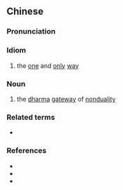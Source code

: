 {{also|不二法门}}
==Chinese==
{{zh-forms|s=不二法门|[[nonduality]]|type=22}}

===Pronunciation===
{{zh-pron
|m=不'èr fǎmén
|c=bat1 ji6 faat3 mun4
|mn=put-jī-hoat-mn̂g/put-lī-hoat-mn̂g
|cat=id
}}

===Idiom===
{{zh-idiom}}

# the [[one]] and [[only]] [[way]]

===Noun===
{{zh-noun}}

# {{lb|zh|Buddhism}} the [[dharma]] [[gateway]] of [[nondualism|nonduality]]

===Related terms===
* {{zh-l|不二論}}

===References===
* {{pedialite|Advaita Vedanta}}
* {{pedialite|不二論|lang=zh}}
* {{pedialite|法門|lang=zh}}